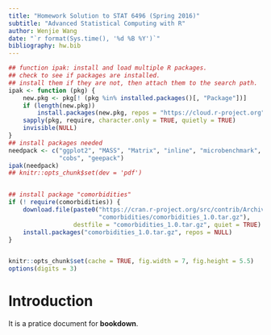 ```yaml
---
title: "Homework Solution to STAT 6496 (Spring 2016)"
subtitle: "Advanced Statistical Computing with R"
author: Wenjie Wang
date: "`r format(Sys.time(), '%d %B %Y')`"
bibliography: hw.bib
---
```



```r
## function ipak: install and load multiple R packages.
## check to see if packages are installed.
## install them if they are not, then attach them to the search path.
ipak <- function (pkg) {
    new.pkg <- pkg[! (pkg %in% installed.packages()[, "Package"])]
    if (length(new.pkg))
        install.packages(new.pkg, repos = "https://cloud.r-project.org")
    sapply(pkg, require, character.only = TRUE, quietly = TRUE)
    invisible(NULL)
}
## install packages needed
needpack <- c("ggplot2", "MASS", "Matrix", "inline", "microbenchmark", "copula",
              "cobs", "geepack")
ipak(needpack)
## knitr::opts_chunk$set(dev = 'pdf')


## install package "comorbidities"
if (! require(comorbidities)) {
    download.file(paste0("https://cran.r-project.org/src/contrib/Archive/",
                         "comorbidities/comorbidities_1.0.tar.gz"),
                  destfile = "comorbidities_1.0.tar.gz", quiet = TRUE)
    install.packages("comorbidities_1.0.tar.gz", repos = NULL)
}


knitr::opts_chunk$set(cache = TRUE, fig.width = 7, fig.height = 5.5)
options(digits = 3)
```


# Introduction {-}

It is a pratice document for **bookdown**.

